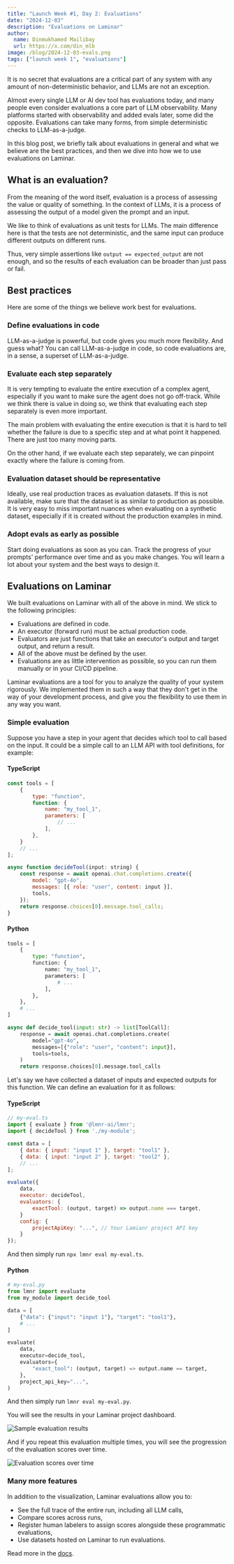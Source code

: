 ```yaml
---
title: "Launch Week #1, Day 2: Evaluations"
date: "2024-12-03"
description: "Evaluations on Laminar"
author:
  name: Dinmukhamed Mailibay
  url: https://x.com/din_mlb
image: /blog/2024-12-03-evals.png
tags: ["launch week 1", "evaluations"]
---
```


It is no secret that evaluations are a critical part of any system with any
amount of non-deterministic behavior, and LLMs are not an exception.

Almost every single LLM or AI dev tool has evaluations today, and many people even
consider evaluations a core part of LLM observability. Many platforms started with observability
and added evals later, some did the opposite. Evaluations can take many forms, from simple
deterministic checks to LLM-as-a-judge.

In this blog post, we briefly talk about evaluations in general and what we believe are
the best practices, and then we dive into how we to use evaluations on Laminar.

## What is an evaluation?

From the meaning of the word itself, evaluation is a process of assessing the value or quality of something.
In the context of LLMs, it is a process of assessing the output of a model given the prompt and an input.

We like to think of evaluations as unit tests for LLMs. The main difference here is that
the tests are not deterministic, and the same input can produce different outputs on different runs.

Thus, very simple assertions like `output == expected_output` are not enough, and so the results of
each evaluation can be broader than just pass or fail.

## Best practices

Here are some of the things we believe work best for evaluations.

### Define evaluations in code

LLM-as-a-judge is powerful, but code gives you much more flexibility. And guess what? You can call
LLM-as-a-judge in code, so code evaluations are, in a sense, a superset of LLM-as-a-judge.

### Evaluate each step separately

It is very tempting to evaluate the entire execution of a complex agent, especially if you want
to make sure the agent does not go off-track. While we think there is value in doing so, we
think that evaluating each step separately is even more important.

The main problem with evaluating the entire execution is that it is hard to tell whether the
failure is due to a specific step and at what point it happened. There are just too many moving parts.

On the other hand, if we evaluate each step separately, we can pinpoint exactly where the failure is coming from.

### Evaluation dataset should be representative

Ideally, use real production traces as evaluation datasets. If this is not available,
make sure that the dataset is as similar to production as possible. It is very easy to
miss important nuances when evaluating on a synthetic dataset, especially if it is created
without the production examples in mind.

### Adopt evals as early as possible

Start doing evaluations as soon as you can. Track the progress of your prompts' performance
over time and as you make changes. You will learn a lot about your system and the best ways
to design it.

## Evaluations on Laminar

We built evaluations on Laminar with all of the above in mind. We stick to the following principles:

- Evaluations are defined in code.
- An executor (forward run) must be actual production code.
- Evaluators are just functions that take an executor's output and target output, and return a result.
- All of the above must be defined by the user.
- Evaluations are as little intervention as possible, so you can run them manually or in your CI/CD pipeline.

Laminar evaluations are a tool for you to analyze the quality of your system rigorously. We implemented
them in such a way that they don't get in the way of your development process, and give you the flexibility
to use them in any way you want.

### Simple evaluation

Suppose you have a step in your agent that decides which tool to call based on the input. It could be
a simple call to an LLM API with tool definitions, for example:

#### TypeScript

```javascript
const tools = [
    {
        type: "function",
        function: {
            name: "my_tool_1",
            parameters: [
                // ...
            ],
        },
    }
    // ...
];

async function decideTool(input: string) {
    const response = await openai.chat.completions.create({
        model: "gpt-4o",
        messages: [{ role: "user", content: input }],
        tools,
    });
    return response.choices[0].message.tool_calls;
}
```

#### Python

```python
tools = [
    {
        type: "function",
        function: {
            name: "my_tool_1",
            parameters: [
                # ...
            ],
        },
    },
    # ...
]

async def decide_tool(input: str) -> list[ToolCall]:
    response = await openai.chat.completions.create(
        model="gpt-4o",
        messages=[{"role": "user", "content": input}],
        tools=tools,
    )
    return response.choices[0].message.tool_calls
```

Let's say we have collected a dataset of inputs and expected outputs for this function.
We can define an evaluation for it as follows:

#### TypeScript

```javascript
// my-eval.ts
import { evaluate } from '@lmnr-ai/lmnr';
import { decideTool } from './my-module';

const data = [
    { data: { input: "input 1" }, target: "tool1" },
    { data: { input: "input 2" }, target: "tool2" },
    // ...
];

evaluate({
    data,
    executor: decideTool,
    evaluators: {
        exactTool: (output, target) => output.name === target,
    }
    config: {
        projectApiKey: "...", // Your Lamianr project API key
    }
});
```

And then simply run `npx lmnr eval my-eval.ts`.

#### Python

```python
# my-eval.py
from lmnr import evaluate
from my_module import decide_tool

data = [
    {"data": {"input": "input 1"}, "target": "tool1"},
    # ...
]

evaluate(
    data,
    executor=decide_tool,
    evaluators={
        "exact_tool": (output, target) => output.name == target,
    },
    project_api_key="...",
)
```

And then simply run `lmnr eval my-eval.py`.

You will see the results in your Laminar project dashboard.

![Sample evaluation results](/blog/2024-12-03-evals-img-1.png)

And if you repeat this evaluation multiple times, you will see the progression of the evaluation scores over time.

![Evaluation scores over time](/blog/2024-12-03-evals-img-2-score-progress.png)

### Many more features

In addition to the visualization, Laminar evaluations allow you to:

- See the full trace of the entire run, including all LLM calls,
- Compare scores across runs,
- Register human labelers to assign scores alongside these programmatic evaluations,
- Use datasets hosted on Laminar to run evaluations.

Read more in the [docs](https://docs.lmnr.ai/evaluations/introduction).
